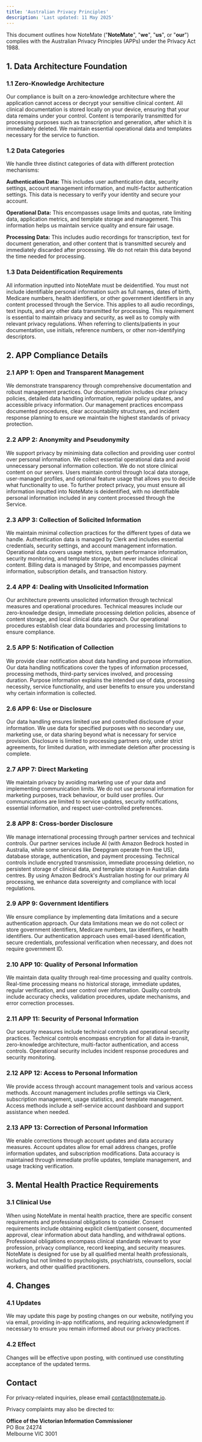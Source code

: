 ```yaml
---
title: 'Australian Privacy Principles'
description: 'Last updated: 11 May 2025'
---
```


This document outlines how NoteMate ("**NoteMate**", "**we**", "**us**", or "**our**") complies with the Australian Privacy Principles (APPs) under the Privacy Act 1988.

## 1. Data Architecture Foundation

### 1.1 Zero-Knowledge Architecture

Our compliance is built on a zero-knowledge architecture where the application cannot access or decrypt your sensitive clinical content. All clinical documentation is stored locally on your device, ensuring that your data remains under your control. Content is temporarily transmitted for processing purposes such as transcription and generation, after which it is immediately deleted. We maintain essential operational data and templates necessary for the service to function.

### 1.2 Data Categories

We handle three distinct categories of data with different protection mechanisms:

**Authentication Data:** This includes user authentication data, security settings, account management information, and multi-factor authentication settings. This data is necessary to verify your identity and secure your account.

**Operational Data:** This encompasses usage limits and quotas, rate limiting data, application metrics, and template storage and management. This information helps us maintain service quality and ensure fair usage.

**Processing Data:** This includes audio recordings for transcription, text for document generation, and other content that is transmitted securely and immediately discarded after processing. We do not retain this data beyond the time needed for processing.

### 1.3 Data Deidentification Requirements

All information inputted into NoteMate must be deidentified. You must not include identifiable personal information such as full names, dates of birth, Medicare numbers, health identifiers, or other government identifiers in any content processed through the Service. This applies to all audio recordings, text inputs, and any other data transmitted for processing. This requirement is essential to maintain privacy and security, as well as to comply with relevant privacy regulations. When referring to clients/patients in your documentation, use initials, reference numbers, or other non-identifying descriptors.

## 2. APP Compliance Details

### 2.1 APP 1: Open and Transparent Management

We demonstrate transparency through comprehensive documentation and robust management practices. Our documentation includes clear privacy policies, detailed data handling information, regular policy updates, and accessible privacy information. Our management practices encompass documented procedures, clear accountability structures, and incident response planning to ensure we maintain the highest standards of privacy protection.

### 2.2 APP 2: Anonymity and Pseudonymity

We support privacy by minimising data collection and providing user control over personal information. We collect essential operational data and avoid unnecessary personal information collection. We do not store clinical content on our servers. Users maintain control through local data storage, user-managed profiles, and optional feature usage that allows you to decide what functionality to use. To further protect privacy, you must ensure all information inputted into NoteMate is deidentified, with no identifiable personal information included in any content processed through the Service.

### 2.3 APP 3: Collection of Solicited Information

We maintain minimal collection practices for the different types of data we handle. Authentication data is managed by Clerk and includes essential credentials, security settings, and account management information. Operational data covers usage metrics, system performance information, security monitoring, and template storage, but never includes clinical content. Billing data is managed by Stripe, and encompasses payment information, subscription details, and transaction history.

### 2.4 APP 4: Dealing with Unsolicited Information

Our architecture prevents unsolicited information through technical measures and operational procedures. Technical measures include our zero-knowledge design, immediate processing deletion policies, absence of content storage, and local clinical data approach. Our operational procedures establish clear data boundaries and processing limitations to ensure compliance.

### 2.5 APP 5: Notification of Collection

We provide clear notification about data handling and purpose information. Our data handling notifications cover the types of information processed, processing methods, third-party services involved, and processing duration. Purpose information explains the intended use of data, processing necessity, service functionality, and user benefits to ensure you understand why certain information is collected.

### 2.6 APP 6: Use or Disclosure

Our data handling ensures limited use and controlled disclosure of your information. We use data for specified purposes with no secondary use, marketing use, or data sharing beyond what is necessary for service provision. Disclosure is limited to processing partners only, under strict agreements, for limited duration, with immediate deletion after processing is complete.

### 2.7 APP 7: Direct Marketing

We maintain privacy by avoiding marketing use of your data and implementing communication limits. We do not use personal information for marketing purposes, track behaviour, or build user profiles. Our communications are limited to service updates, security notifications, essential information, and respect user-controlled preferences.

### 2.8 APP 8: Cross-border Disclosure

We manage international processing through partner services and technical controls. Our partner services include AI (with Amazon Bedrock hosted in Australia, while some services like Deepgram operate from the US), database storage, authentication, and payment processing. Technical controls include encrypted transmission, immediate processing deletion, no persistent storage of clinical data, and template storage in Australian data centres. By using Amazon Bedrock's Australian hosting for our primary AI processing, we enhance data sovereignty and compliance with local regulations.

### 2.9 APP 9: Government Identifiers

We ensure compliance by implementing data limitations and a secure authentication approach. Our data limitations mean we do not collect or store government identifiers, Medicare numbers, tax identifiers, or health identifiers. Our authentication approach uses email-based identification, secure credentials, professional verification when necessary, and does not require government ID.

### 2.10 APP 10: Quality of Personal Information

We maintain data quality through real-time processing and quality controls. Real-time processing means no historical storage, immediate updates, regular verification, and user control over information. Quality controls include accuracy checks, validation procedures, update mechanisms, and error correction processes.

### 2.11 APP 11: Security of Personal Information

Our security measures include technical controls and operational security practices. Technical controls encompass encryption for all data in-transit, zero-knowledge architecture, multi-factor authentication, and access controls. Operational security includes incident response procedures and security monitoring.

### 2.12 APP 12: Access to Personal Information

We provide access through account management tools and various access methods. Account management includes profile settings via Clerk, subscription management, usage statistics, and template management. Access methods include a self-service account dashboard and support assistance when needed.

### 2.13 APP 13: Correction of Personal Information

We enable corrections through account updates and data accuracy measures. Account updates allow for email address changes, profile information updates, and subscription modifications. Data accuracy is maintained through immediate profile updates, template management, and usage tracking verification.

## 3. Mental Health Practice Requirements

### 3.1 Clinical Use

When using NoteMate in mental health practice, there are specific consent requirements and professional obligations to consider. Consent requirements include obtaining explicit client/patient consent, documented approval, clear information about data handling, and withdrawal options. Professional obligations encompass clinical standards relevant to your profession, privacy compliance, record keeping, and security measures. NoteMate is designed for use by all qualified mental health professionals, including but not limited to psychologists, psychiatrists, counsellors, social workers, and other qualified practitioners.

## 4. Changes

### 4.1 Updates

We may update this page by posting changes on our website, notifying you via email, providing in-app notifications, and requiring acknowledgment if necessary to ensure you remain informed about our privacy practices.

### 4.2 Effect

Changes will be effective upon posting, with continued use constituting acceptance of the updated terms.

## Contact

For privacy-related inquiries, please email contact@notemate.io.

Privacy complaints may also be directed to:  
  
**Office of the Victorian Information Commissioner**  
PO Box 24274  
Melbourne VIC 3001